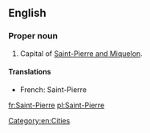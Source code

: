 ==English==

===Proper noun===
{{en-proper noun}}

# Capital of [[Saint-Pierre and Miquelon]].

====Translations====

* French: Saint-Pierre

[[Category:en:Cities]]

[[fr:Saint-Pierre]]
[[pl:Saint-Pierre]]